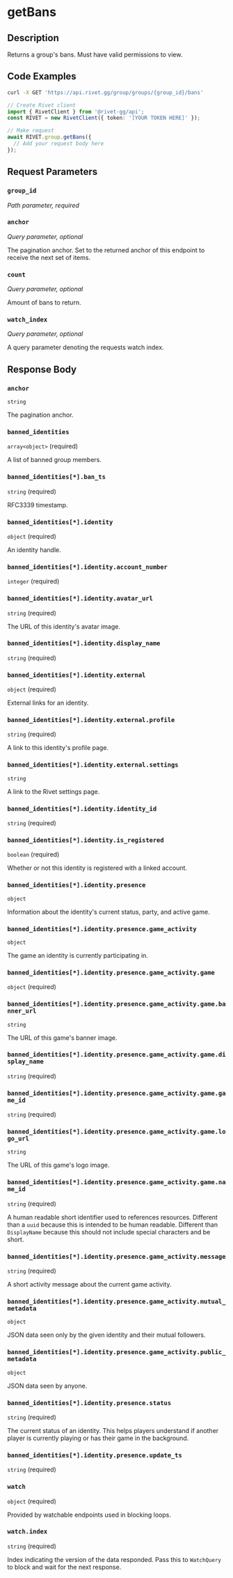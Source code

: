 

# getBans



## Description

Returns a group's bans. Must have valid permissions to view.


## Code Examples

<CodeGroup title='Request' tag='GET' label='https://api.rivet.gg/group/groups/{group_id}/bans'>

```bash {{ "title": "cURL" }}
curl -X GET 'https://api.rivet.gg/group/groups/{group_id}/bans'
```

```ts
// Create Rivet client
import { RivetClient } from '@rivet-gg/api';
const RIVET = new RivetClient({ token: '[YOUR TOKEN HERE]' });

// Make request
await RIVET.group.getBans({
  // Add your request body here
});
```

</CodeGroup>


## Request Parameters


### `group_id`

_Path parameter, required_





### `anchor`

_Query parameter, optional_


The pagination anchor. Set to the returned anchor of this endpoint to receive the next set of items.


### `count`

_Query parameter, optional_


Amount of bans to return.


### `watch_index`

_Query parameter, optional_


A query parameter denoting the requests watch index.


## Response Body

### `anchor`

`string`

The pagination anchor.

### `banned_identities`

`array<object>` (required)

A list of banned group members.

### `banned_identities[*].ban_ts`

`string` (required)

RFC3339 timestamp.

### `banned_identities[*].identity`

`object` (required)

An identity handle.

### `banned_identities[*].identity.account_number`

`integer` (required)

### `banned_identities[*].identity.avatar_url`

`string` (required)

The URL of this identity's avatar image.

### `banned_identities[*].identity.display_name`

`string` (required)

### `banned_identities[*].identity.external`

`object` (required)

External links for an identity.

### `banned_identities[*].identity.external.profile`

`string` (required)

A link to this identity's profile page.

### `banned_identities[*].identity.external.settings`

`string`

A link to the Rivet settings page.

### `banned_identities[*].identity.identity_id`

`string` (required)

### `banned_identities[*].identity.is_registered`

`boolean` (required)

Whether or not this identity is registered with a linked account.

### `banned_identities[*].identity.presence`

`object`

Information about the identity's current status, party, and active game.

### `banned_identities[*].identity.presence.game_activity`

`object`

The game an identity is currently participating in.

### `banned_identities[*].identity.presence.game_activity.game`

`object` (required)

### `banned_identities[*].identity.presence.game_activity.game.banner_url`

`string`

The URL of this game's banner image.

### `banned_identities[*].identity.presence.game_activity.game.display_name`

`string` (required)

### `banned_identities[*].identity.presence.game_activity.game.game_id`

`string` (required)

### `banned_identities[*].identity.presence.game_activity.game.logo_url`

`string`

The URL of this game's logo image.

### `banned_identities[*].identity.presence.game_activity.game.name_id`

`string` (required)

A human readable short identifier used to references resources. Different than a `uuid` because this is intended to be human readable. Different than `DisplayName` because this should not include special characters and be short.

### `banned_identities[*].identity.presence.game_activity.message`

`string` (required)

A short activity message about the current game activity.

### `banned_identities[*].identity.presence.game_activity.mutual_metadata`

`object`

JSON data seen only by the given identity and their mutual followers.

### `banned_identities[*].identity.presence.game_activity.public_metadata`

`object`

JSON data seen by anyone.

### `banned_identities[*].identity.presence.status`

`string` (required)

The current status of an identity. This helps players understand if another player is currently playing or has their game in the background.

### `banned_identities[*].identity.presence.update_ts`

`string` (required)

### `watch`

`object` (required)

Provided by watchable endpoints used in blocking loops.

### `watch.index`

`string` (required)

Index indicating the version of the data responded.
Pass this to `WatchQuery` to block and wait for the next response.



